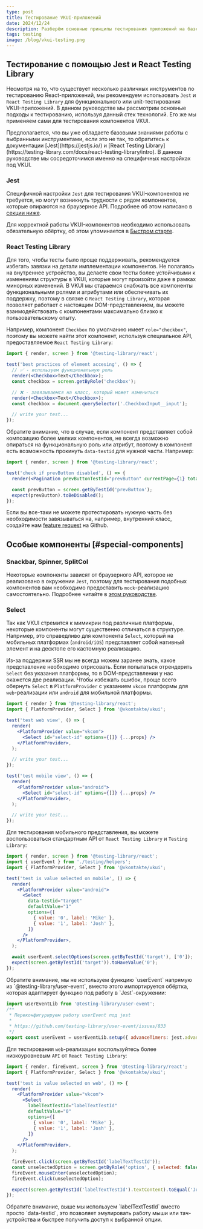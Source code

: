 ```yaml
---
type: post
title: Тестирование VKUI-приложений
date: 2024/12/24
description: Разберём основные принципы тестирования приложений на базе VKUI.
tags: testing
image: /blog/vkui-testing.png
---
```


## Тестирование с помощью Jest и React Testing Library

Несмотря на то, что существует несколько различных инструментов по тестированию React-приложений,
мы рекомендуем использовать `Jest` и `React Testing Library` для функционального или unit-тестирования VKUI-приложений.
В данном руководстве мы рассмотрим основные подходы к тестированию, используя данный стек технологий.
Его же мы применяем сами для тестирования компонентов VKUI.

<Callout>
  Предполагается, что вы уже обладаете базовыми знаниями работы с выбранными инструментами, если это
  не так, то обратитесь к документации [Jest](https://jestjs.io/) и [React Testing
  Library](https://testing-library.com/docs/react-testing-library/intro). В данном руководстве мы
  сосредоточимся именно на специфичных настройках под VKUI.
</Callout>

### Jest

Специфичной настройки `Jest` для тестирования VKUI-компонентов не требуется, но могут возникнуть трудности
с рядом компонентов, которые опираются на браузерное API. Подробнее об этом написано в [секции ниже](#special-components).

Для корректной работы VKUI-компонентов необходимо использовать обязательную обёртку, об этом упоминается
в [Быстром старте](/overview/quick-start#step4).

### React Testing Library

Для того, чтобы тесты было проще поддерживать, рекомендуется избегать завязки на детали имплементации компонентов.
Не полагаясь на внутреннее устройство, вы делаете свои тесты более устойчивыми к изменениям структуры в VKUI,
которые могут произойти даже в рамках минорных изменений.
В VKUI мы стараемся снабжать все компоненты функциональными ролями и атрибутами или обеспечивать их поддержку,
поэтому в связке с `React Testing Library`, которая позволяет работает с настоящим DOM-представлением, вы можете
взаимодействовать с компонентами максимально близко к пользовательскому опыту.

Например, компонент `Checkbox` по умолчанию имеет `role="checkbox"`, поэтому вы можете найти этот компонент,
используя специальное API, предоставляемое `React Testing Library`:

```jsx
import { render, screen } from '@testing-library/react';

test('best practices of element accesing', () => {
  // ✅ - используем функциональную роль
  render(<Checkbox>Text</Checkbox>);
  const checkbox = screen.getByRole('checkbox');

  // ❌ - завязываемся на класс, который может измениться
  render(<Checkbox>Text</Checkbox>);
  const checkbox = document.querySelector('.CheckboxInput__input');

  // write your test...
});
```

Обратите внимание, что в случае, если компонент представляет собой композицию более мелких компонентов,
не всегда возможно опираться на функциональную роль или атрибут, поэтому в компонент есть возможность прокинуть
`data-testid` для нужной части. Например:

```jsx
import { render, screen } from '@testing-library/react';

test('check if prevButton disabled', () => {
  render(<Pagination prevButtonTestId="prevButton" currentPage={1} totalPages={10} />);

  const prevButton = screen.getByTestId('prevButton');
  expect(prevButton).toBeDisabled();
});
```

Если вы все-таки не можете протестировать нужную часть без необходимости завязываться на, например,
внутренний класс, создайте нам [feature request](https://github.com/VKCOM/VKUI/issues/new/choose) на Github.

## Особые компоненты [#special-components]

### Snackbar, Spinner, SplitCol

Некоторые компоненты зависят от браузерного API, которое не реализовано в окружении `Jest`, поэтому для
тестирования подобных компонентов вам необходимо предоставить `mock`-реализацию самостоятельно.
Подробнее читайте в [этом руководстве](https://jestjs.io/docs/manual-mocks).

### Select

Так как VKUI стремится к мимикрии под различные платформы, некоторые компоненты могут существенно отличаться
в структуре. Например, это справедливо для компонента `Select`, который на мобильных платформах (`android/iOS`)
представляет собой нативный элемент и на десктопе его кастомную реализацию.

Из-за поддержки SSR мы не всегда можем заранее знать, какое представление необходимо отрисовать.
Если попытаться отрендерить `Select` без указания платформы, то в DOM-представлении у нас окажется две реализации.
Чтобы избежать ошибок, проще всего обернуть `Select` в `PlatformProvider` с указанием `vkcom` платформы для
`web`-реализации или `android` для мобильной платформы.

```jsx
import { render } from '@testing-library/react';
import { PlatformProvider, Select } from '@vkontakte/vkui';

test('test web view', () => {
  render(
    <PlatformProvider value="vkcom">
      <Select id="select-id" options={[]} {...props} />
    </PlatformProvider>,
  );

  // write your test...
});

test('test mobile view', () => {
  render(
    <PlatformProvider value="android">
      <Select id="select-id" options={[]} {...props} />
    </PlatformProvider>,
  );

  // write your test...
});
```

Для тестирования мобильного представления, вы можете воспользоваться стандартным API от `React Testing Library` и `Testing Library`:

```jsx
import { render, screen } from '@testing-library/react';
import { userEvent } from './testing/helpers';
import { PlatformProvider, Select } from '@vkontakte/vkui';

test('test is value selected on mobile', () => {
  render(
    <PlatformProvider value="android">
      <Select
        data-testid="target"
        defaultValue="1"
        options={[
          { value: '0', label: 'Mike' },
          { value: '1', label: 'Josh' },
        ]}
      />
    </PlatformProvider>,
  );

  await userEvent.selectOptions(screen.getByTestId('target'), ['0']);
  expect(screen.getByTestId('target')).toHaveValue('0');
});
```

<Callout>
  Обратите внимание, мы не используем функцию `userEvent` напрямую из `@testing-library/user-event`,
  вместо этого импортируется обёртка, которая адаптирует функцию под работу в `Jest`-окружении:

```jsx filename="./testing/helpers"
import userEventLib from '@testing-library/user-event';
/**
 * Переконфигурируем работу userEvent под jest
 *
 * https://github.com/testing-library/user-event/issues/833
 */
export const userEvent = userEventLib.setup({ advanceTimers: jest.advanceTimersByTime });
```

</Callout>

Для тестирования `web`-реализации воспользуйтесь более низкоуровневым `API` от `React Testing Library`:

```jsx
import { render, fireEvent, screen } from '@testing-library/react';
import { PlatformProvider, Select } from '@vkontakte/vkui';

test('test is value selected on web', () => {
  render(
    <PlatformProvider value="vkcom">
      <Select
        labelTextTestId="labelTextTestId"
        defaultValue="0"
        options={[
          { value: '0', label: 'Mike' },
          { value: '1', label: 'Josh' },
        ]}
      />
    </PlatformProvider>,
  );

  fireEvent.click(screen.getByTestId('labelTextTestId'));
  const unselectedOption = screen.getByRole('option', { selected: false, name: 'Josh' });
  fireEvent.mouseEnter(unselectedOption);
  fireEvent.click(unselectedOption);

  expect(screen.getByTestId('labelTextTestId').textContent).toEqual('Josh');
});
```

<Callout>
  Обратите внимание, выше мы используем `labelTextTestId` вместо просто `data-testid`, это позволяет
  эмулировать работу мыши или тач-устройства и быстрее получить доступ к выбранной опции.

</Callout>
